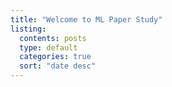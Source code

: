 ```yaml
---
title: "Welcome to ML Paper Study"
listing:
  contents: posts
  type: default
  categories: true
  sort: "date desc"
---
```

